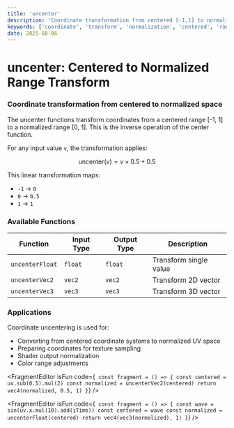 ```yaml
---
title: 'uncenter'
description: 'Coordinate transformation from centered [-1,1] to normalized [0,1] range'
keywords: ['coordinate', 'transform', 'normalization', 'centered', 'range conversion']
date: 2025-08-06
---
```



# uncenter: Centered to Normalized Range Transform

### Coordinate transformation from centered to normalized space

The uncenter functions transform coordinates from a centered range [-1, 1] to a normalized range [0, 1]. This is the inverse operation of the center function.

For any input value `v`, the transformation applies:

$$
\text{uncenter}(v) = v \times 0.5 + 0.5
$$

This linear transformation maps:

- `-1` → `0`
- `0` → `0.5`
- `1` → `1`

### Available Functions

| Function        | Input Type | Output Type | Description            |
| --------------- | ---------- | ----------- | ---------------------- |
| `uncenterFloat` | `float`    | `float`     | Transform single value |
| `uncenterVec2`  | `vec2`     | `vec2`      | Transform 2D vector    |
| `uncenterVec3`  | `vec3`     | `vec3`      | Transform 3D vector    |

### Applications

Coordinate uncentering is used for:

- Converting from centered coordinate systems to normalized UV space
- Preparing coordinates for texture sampling
- Shader output normalization
- Color range adjustments

<FragmentEditor
        isFun
        code={`
const fragment = () => {
        const centered = uv.sub(0.5).mul(2)
        const normalized = uncenterVec2(centered)
        return vec4(normalized, 0.5, 1)
}`}
/>

<FragmentEditor
        isFun
        code={`
const fragment = () => {
        const wave = sin(uv.x.mul(10).add(iTime))
        const centered = wave
        const normalized = uncenterFloat(centered)
        return vec4(vec3(normalized), 1)
}`}
/>

